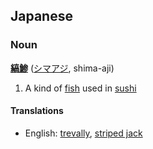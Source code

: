 ==Japanese==
===Noun===
'''[[縞]][[鯵]]''' ([[シマアジ]], shima-aji)<!-- literally "striped mackerel"? -->

# A kind of [[fish]] used in [[sushi]]

====Translations====
*English: [[trevally]], [[striped jack]]<!-- are these the same? my local shushi shop called it trevally with the kana/romaji here. on the web i find striped jack, possibly different local names in different countries -->
